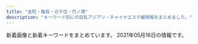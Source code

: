 ```yaml
---
title: "金町・亀有・北千住・竹ノ塚"
description: "キーワード別にの巨乳アジアン・チャイナエステ嬢情報をまとめました。"
---
```


新着画像と新着キーワードをまとめています。
2021年05月16日の情報です。

<DmmAffiliateIns />
<KeywordTable
  shops={
    [
    {
        "keywords": {},
        "url": "http://www.maria0228.com/",
        "name": "\u7652\u3057\u306e\u5bb6",
        "img_links": [
            "http://www.maria0228.com/img/6.jpg",
            "http://www.maria0228.com/img/1.jpg",
            "http://www.maria0228.com/img/2.jpg",
            "http://www.maria0228.com/img/yuri.jpg",
            "http://www.maria0228.com/img/5.jpg",
            "http://www.maria0228.com/img/4.jpg",
            "http://www.maria0228.com/img/nana.jpg",
            "http://www.maria0228.com/img/danni.jpg",
            "http://www.maria0228.com/img/ayumi.jpg",
            "http://www.maria0228.com/img/3.jpg",
            "http://www.maria0228.com/img/aya.jpg",
            "http://www.maria0228.com/img/erika.jpg",
            "http://www.maria0228.com/img/mina.jpg",
            "http://www.maria0228.com/img/7.jpg"
        ],
        "station": "JR\u4e80\u6709\u99c5\u5317\u53e3"
    },
    {
        "name": "heart Peace \uff5e\u30cf\u30fc\u30c8\u30d4\u30fc\u30b9\uff5e",
        "station": "\u7dbe\u702c\u99c5",
        "url": "https://heart-peace.business.site/",
        "keywords": {},
        "img_links": []
    },
    {
        "url": "http://iyasinobara.oks.bz/",
        "station": "JR\u91d1\u753a\u99c5\u5317\u53e3",
        "keywords": {
            "85": 3,
            "87": 3,
            "D": 6,
            "90": 3,
            "F": 3,
            "82": 3,
            "C": 11
        },
        "img_links": [
            "http://iyasinobara.oks.bz/photos/sites/36/2020/02/2020021401252254.jpg",
            "http://iyasinobara.oks.bz/images/room3.jpg",
            "http://iyasinobara.oks.bz/images/mobile.jpg",
            "http://iyasinobara.oks.bz/images/s_news.jpg",
            "http://iyasinobara.oks.bz/photos/sites/36/2019/12/2019121401184994.jpg",
            "http://iyasinobara.oks.bz/photos/sites/36/2021/03/2021030303232197.jpg",
            "http://iyasinobara.oks.bz/images/top.jpg",
            "http://iyasinobara.oks.bz/images/s_shedule.jpg",
            "http://iyasinobara.oks.bz/images/room2.jpg",
            "http://iyasinobara.oks.bz/images/room1.jpg",
            "http://iyasinobara.oks.bz/images/s_staff.jpg",
            "http://iyasinobara.oks.bz/images/room4.jpg",
            "http://iyasinobara.oks.bz/photos/sites/36/2020/11/2020112101523963.jpg"
        ],
        "name": "\u7652\u3057\u306e\u8594\u8587"
    },
    {
        "keywords": {
            "G": 4,
            "\u30bb\u30af\u30b7\u30fc": 6
        },
        "url": "http://youfirstesthe.com/",
        "img_links": [
            "http://youfirstesthe.com/upload/girl/img02/img1_0019.jpg",
            "http://youfirstesthe.com/upload/girl/img02/img1_0020.jpg",
            "http://youfirstesthe.com/images/common/main_txt_corona.jpg",
            "http://youfirstesthe.com/upload/girl/img02/img1_0004.jpg",
            "http://youfirstesthe.com/upload/girl/img02/img1_0003.jpg",
            "http://youfirstesthe.com/images/top/ranking01.png",
            "http://youfirstesthe.com/upload/girl/img02/img1_0008.jpg",
            "http://youfirstesthe.com/upload/girl/img03/img2_0019.jpg",
            "http://youfirstesthe.com/upload/girl/img03/img2_0003.jpg",
            "http://youfirstesthe.com/upload/girl/img02/img1_0026.jpg",
            "http://youfirstesthe.com/upload/board/img_1558501433.jpg",
            "http://youfirstesthe.com/upload/girl/img03/img1_0020.jpg",
            "http://youfirstesthe.com/images/common/tel.png",
            "http://youfirstesthe.com/upload/girl/img03/img1_0004.jpg",
            "http://youfirstesthe.com/upload/girl/img02/img1_0014.jpg",
            "http://youfirstesthe.com/upload/girl/img03/img3_0020.jpg",
            "http://youfirstesthe.com/upload/girl/img03/img1_0027.jpg",
            "http://youfirstesthe.com/upload/girl/img02/img1_0021.jpg",
            "http://youfirstesthe.com/upload/girl/img03/img4_0007.jpg",
            "http://youfirstesthe.com/upload/girl/img03/img3_0003.jpg",
            "http://youfirstesthe.com/upload/girl/img03/img2_0020.jpg",
            "http://youfirstesthe.com/upload/girl/img03/img1_0003.jpg",
            "http://youfirstesthe.com/images/top/ranking03.png",
            "http://youfirstesthe.com/upload/girl/img03/img1_0026.jpg",
            "http://youfirstesthe.com/upload/girl/img03/img4_0008.jpg",
            "http://youfirstesthe.com/upload/board/img_1600470945.jpg",
            "http://youfirstesthe.com/upload/girl/img03/img2_0008.jpg",
            "http://youfirstesthe.com/upload/board/img_1555924960.jpg",
            "http://youfirstesthe.com/images/top/ranking02.png",
            "http://youfirstesthe.com/upload/girl/img02/img1_0016.jpg",
            "http://youfirstesthe.com/upload/girl/img02/img1_0007.jpg",
            "http://youfirstesthe.com/upload/girl/img03/img1_0015.jpg",
            "http://youfirstesthe.com/upload/girl/img03/img1_0028.jpg",
            "http://youfirstesthe.com/images/top/list_btn.png",
            "http://youfirstesthe.com/upload/girl/img03/img2_0016.jpg",
            "http://youfirstesthe.com/upload/girl/img03/img2_0028.jpg",
            "http://youfirstesthe.com/upload/girl/img03/img1_0014.jpg",
            "http://youfirstesthe.com/upload/girl/img02/img1_0029.jpg",
            "http://youfirstesthe.com/upload/board/img_1616074473.jpg",
            "http://youfirstesthe.com/upload/girl/img02/img1_0015.jpg",
            "http://youfirstesthe.com/upload/girl/img02/img1_0028.jpg",
            "http://youfirstesthe.com/upload/girl/img03/img1_0019.jpg",
            "http://youfirstesthe.com/upload/girl/img03/img1_0029.jpg",
            "http://youfirstesthe.com/upload/girl/img03/img3_0007.jpg",
            "http://youfirstesthe.com/upload/girl/img03/img5_0008.jpg",
            "http://youfirstesthe.com/upload/girl/img03/img1_0007.jpg",
            "http://youfirstesthe.com/images/top/news.png",
            "http://youfirstesthe.com/upload/board/img_1601452249.jpg",
            "http://youfirstesthe.com/upload/girl/img03/img1_0008.jpg",
            "http://youfirstesthe.com/upload/girl/img03/img1_0021.jpg",
            "http://youfirstesthe.com/images/top/pickup_box.png",
            "http://youfirstesthe.com/upload/girl/img03/img3_0008.jpg",
            "http://youfirstesthe.com/upload/board/img_1616074420.jpg",
            "http://youfirstesthe.com/upload/girl/img02/img1_0027.jpg",
            "http://youfirstesthe.com/upload/girl/img03/img2_0007.jpg",
            "http://youfirstesthe.com/upload/girl/img03/img2_0029.jpg",
            "http://youfirstesthe.com/upload/girl/img03/img2_0014.jpg",
            "http://youfirstesthe.com/upload/girl/img03/img1_0016.jpg"
        ],
        "station": "\u7dbe\u702c\u99c5\u6771\u53e3",
        "name": "You First*\u30e6\u30fc\u30d5\u30a1\u30fc\u30b9\u30c8"
    },
    {
        "name": "\u4eba\u9b5a\u59eb",
        "keywords": {
            "D": 5,
            "C": 2,
            "84": 1
        },
        "station": "\u7dbe\u702c\u99c5\u6771\u53e3",
        "img_links": [
            "http://ningyo-hime.com/staffPhoto/s20200707192550.jpg",
            "http://ningyo-hime.com/staffPhoto/b20191003141511.jpg",
            "http://ningyo-hime.com/images/gallery1.png",
            "http://ningyo-hime.com/images/mobile.jpg",
            "http://ningyo-hime.com/staffPhoto/s20201212104914.jpg",
            "http://ningyo-hime.com/staffPhoto/b20200707192550.jpg",
            "http://ningyo-hime.com/staffPhoto/s20191003141511.jpg",
            "http://ningyo-hime.com/staffPhoto/b20201101082513.jpg",
            "http://ningyo-hime.com/staffPhoto/b20201212112712.jpg",
            "http://ningyo-hime.com/js/sliderLine/slide_prev.png",
            "http://ningyo-hime.com/staffPhoto/s20200630134438.jpg",
            "http://ningyo-hime.com/staffPhoto/s20201212112712.jpg",
            "http://ningyo-hime.com/staffPhoto/s20201230174356.jpg",
            "http://ningyo-hime.com/staffPhoto/b20200626161755.jpg",
            "http://ningyo-hime.com/staffPhoto/s20201101082513.jpg",
            "http://ningyo-hime.com/staffPhoto/b20201230174356.jpg",
            "http://ningyo-hime.com/images/slider1/01.jpg",
            "http://ningyo-hime.com/staffPhoto/s20200626161755.jpg",
            "http://ningyo-hime.com/uploadfiles/Image/campaignNingyoHimeCom.jpg",
            "http://ningyo-hime.com/images/returnBtn.png",
            "http://ningyo-hime.com/js/sliderLine/slide_next.png",
            "http://ningyo-hime.com/staffPhoto/s20200905132814.jpg",
            "http://ningyo-hime.com/staffPhoto/b20201212104914.jpg",
            "http://ningyo-hime.com/images/slider1/03.jpg",
            "http://ningyo-hime.com/staffPhoto/b20200905132814.jpg",
            "http://ningyo-hime.com/staffPhoto/b20200630134438.jpg"
        ],
        "url": "http://ningyo-hime.com/"
    },
    {
        "img_links": [
            "http://massage-esthe.red/images/staff_images/sta5.jpg",
            "http://massage-esthe.red/images/r5.jpg",
            "http://massage-esthe.red/images/slider/slide2s.png",
            "http://massage-esthe.red/images/no.png",
            "http://massage-esthe.red/images/staff_images/st2.jpg",
            "http://massage-esthe.red/images/staff_images/st5.jpg",
            "http://massage-esthe.red/images/staff_images/sta4.jpg",
            "http://massage-esthe.red/images/r4.jpg",
            "http://massage-esthe.red/images/r6.jpg",
            "http://massage-esthe.red/images/r2.jpg",
            "http://massage-esthe.red/images/slider/slide5.png",
            "http://massage-esthe.red/images/r7.jpg",
            "http://massage-esthe.red/images/an_2_01.jpg",
            "http://massage-esthe.red/images/slider/slide3.png",
            "http://massage-esthe.red/images/slider/slide1.png",
            "http://massage-esthe.red/images/fbb.jpg",
            "http://massage-esthe.red/images/an_5_02.jpg",
            "http://massage-esthe.red/images/staff_images/sta9.jpg",
            "http://massage-esthe.red/images/staff_images/st9.jpg",
            "http://massage-esthe.red/images/slider/slide4s.png",
            "http://massage-esthe.red/images/slider/slide1s.png",
            "http://massage-esthe.red/images/staff_images/sta7.jpg",
            "http://massage-esthe.red/images/staff_images/st7.jpg",
            "http://massage-esthe.red/images/an_3_01.jpg",
            "http://massage-esthe.red/images/staff_images/st1.jpg",
            "http://massage-esthe.red/images/staff_images/st3.jpg",
            "http://massage-esthe.red/images/staff_images/sta1.jpg",
            "http://massage-esthe.red/images/qr.jpg",
            "http://massage-esthe.red/images/an_6_01.jpg",
            "http://massage-esthe.red/images/line1.jpg",
            "http://massage-esthe.red/images/staff_images/sta3.jpg",
            "http://massage-esthe.red/images/an_5_01.jpg",
            "http://massage-esthe.red/images/an_1_02.jpg",
            "http://massage-esthe.red/images/an_4_02.jpg",
            "http://massage-esthe.red/images/slider/slide4.png",
            "http://massage-esthe.red/images/staff_images/st6.jpg",
            "http://massage-esthe.red/images/staff_images/sta2.jpg",
            "http://massage-esthe.red/images/index-2.jpg",
            "http://massage-esthe.red/images/line.jpg",
            "http://massage-esthe.red/images/index-1.jpg",
            "http://massage-esthe.red/images/an_6_02.jpg",
            "http://massage-esthe.red/images/slider/slide5s.png",
            "http://massage-esthe.red/images/slider/slide2.png",
            "http://massage-esthe.red/images/staff_images/st4.jpg",
            "http://massage-esthe.red/images/an_2_02.jpg",
            "http://massage-esthe.red/images/an_3_02.jpg",
            "http://massage-esthe.red/images/an_1_01.jpg",
            "http://massage-esthe.red/images/staff_images/sta6.jpg",
            "http://massage-esthe.red/images/e.jpg",
            "http://massage-esthe.red/images/staff_images/sl.png",
            "http://massage-esthe.red/images/an_4_01.jpg",
            "http://massage-esthe.red/images/r3.jpg",
            "http://massage-esthe.red/images/slider/slide3s.png"
        ],
        "station": "JR\u4e80\u6709\u99c5\u5317\u53e3",
        "url": "http://massage-esthe.red/",
        "name": "BODY RESORT",
        "keywords": {
            "D": 20,
            "86": 32,
            "C": 2
        }
    },
    {
        "img_links": [
            "http://www.kenyoku.work/images/interior_t.jpg",
            "http://www.kenyoku.work/images/3.jpg",
            "http://www.kenyoku.work/images/b1.jpg",
            "http://www.kenyoku.work/images/s1.png",
            "http://www.kenyoku.work/images/b2.jpg",
            "http://www.kenyoku.work/images/int2.png",
            "http://www.kenyoku.work/images/staff_t.jpg",
            "http://www.kenyoku.work/images/2.jpg",
            "http://www.kenyoku.work/images/4.jpg",
            "http://www.kenyoku.work/images/news.jpg",
            "http://www.kenyoku.work/images/mobile.jpg",
            "http://www.kenyoku.work/images/head.jpg",
            "http://www.kenyoku.work/img/hana1.jpg",
            "http://www.kenyoku.work/images/int1.png",
            "http://www.kenyoku.work/images/info.png",
            "http://www.kenyoku.work/img/miki1.jpg",
            "http://www.kenyoku.work/images/1.jpg",
            "http://www.kenyoku.work/img/ami1.jpg",
            "http://www.kenyoku.work/img/risa1.jpg",
            "http://www.kenyoku.work/images/sys.jpg"
        ],
        "url": "http://www.kenyoku.work/",
        "station": "JR\u91d1\u753a\u99c5\u5317\u53e3",
        "name": "\u5065\u6b32",
        "keywords": {}
    },
    {
        "name": "Spring \uff5e\u30b9\u30d7\u30ea\u30f3\u30b0\uff5e",
        "keywords": {
            "84": 1,
            "89": 1,
            "D": 3,
            "E": 1,
            "91": 1,
            "90": 5,
            "C": 3,
            "85": 2
        },
        "img_links": [
            "http://spring.est888.com/css/staff/staff0005-a.png",
            "http://spring.est888.com/css/staff/staff0005-b.png",
            "http://spring.est888.com/css/staff/staff010-a.png",
            "http://spring.est888.com/css/nav/nav-003.png",
            "http://spring.est888.com/css/staff/staff012-a.png",
            "http://spring.est888.com/css/staff/staff0005.png",
            "http://spring.est888.com/css/staff/staff010.png",
            "http://spring.est888.com/css/nav/nav-002.png",
            "http://spring.est888.com/css/staff/staff17.png",
            "http://spring.est888.com/css/nav/nav-004.png",
            "http://spring.est888.com/css/staff/staff001-b.png",
            "http://spring.est888.com/css/staff/staff11-b.png",
            "http://spring.est888.com/css/staff/staff13.png",
            "http://spring.est888.com/css/nav/nav-005.png",
            "http://spring.est888.com/css/nav/nav-001.png",
            "http://spring.est888.com/css/top0000000003.jpg",
            "http://spring.est888.com/css/staff/staff001.png",
            "http://spring.est888.com/css/staff/staff17-a.png",
            "http://spring.est888.com/css/staff/staff14-b.png",
            "http://spring.est888.com/css/staff/staff0010-b.png",
            "http://spring.est888.com/css/staff/staff13-a.png",
            "http://spring.est888.com/css/staff/staff11-a.png",
            "http://spring.est888.com/css/staff/staff012-b.png",
            "http://spring.est888.com/css/staff/staff004-b.png",
            "http://spring.est888.com/css/staff/staff012.png",
            "http://spring.est888.com/css/staff/staff11.png",
            "http://spring.est888.com/css/staff/staff16.png",
            "http://spring.est888.com/css/staff/staff14.png",
            "http://spring.est888.com/css/tel.png",
            "http://spring.est888.com/css/staff/staff16-b.png",
            "http://spring.est888.com/css/staff/staff004-a.png",
            "http://spring.est888.com/css/staff/staff17-b.png",
            "http://spring.est888.com/css/nav/nav-006.png",
            "http://spring.est888.com/css/staff/staff14-a.png",
            "http://spring.est888.com/css/staff/staff001-a.png",
            "http://spring.est888.com/css/staff/staff004.png",
            "http://spring.est888.com/css/staff/staff16-a.png",
            "http://spring.est888.com/css/top001.png"
        ],
        "station": "JR\u91d1\u753a\u99c5\u5317\u53e3",
        "url": "http://spring.est888.com/"
    },
    {
        "station": "\u7dbe\u702c\u99c5\u6771\u53e3",
        "name": "\u82b1\u306e\u604b",
        "url": "http://bananokoi.ies.bz/",
        "img_links": [],
        "keywords": {}
    },
    {
        "img_links": [
            "https://anna.iest.info/photos/sites/32/2020/09/2020092310084345.jpg",
            "https://anna.iest.info/images/sp_top.jpg",
            "https://anna.iest.info/images/side_link02.png",
            "https://anna.iest.info/images/room3.jpg",
            "https://anna.iest.info/photos/sites/32/2021/03/2021030906341691.jpg",
            "https://anna.iest.info/photos/sites/32/2020/09/2020092310180247.jpg",
            "https://anna.iest.info/photos/sites/32/2021/01/202101230226466.jpg",
            "https://anna.iest.info/photos/sites/32/2020/10/2020102309073277.jpg",
            "https://anna.iest.info/photos/sites/32/2021/01/2021012102543828.jpg",
            "https://anna.iest.info/images/top.png",
            "https://anna.iest.info/photos/sites/32/2020/09/2020092310053060.jpg",
            "https://anna.iest.info/photos/sites/32/2020/09/2020092310230663.jpg",
            "https://anna.iest.info/photos/sites/32/2021/01/2021012102544587.jpg",
            "https://anna.iest.info/images/room2.jpg",
            "https://anna.iest.info/photos/sites/32/2020/09/2020092310053021.jpg",
            "https://anna.iest.info/photos/sites/32/2020/11/2020110204554291.jpg",
            "https://anna.iest.info/photos/sites/32/2020/12/2020122407252653.jpg",
            "https://anna.iest.info/photos/sites/32/2020/09/2020092404431618.jpg",
            "https://anna.iest.info/photos/sites/32/2021/01/2021012302265121.jpg",
            "https://anna.iest.info/photos/sites/32/2020/09/2020092310095442.jpg",
            "https://anna.iest.info/images/09.jpg",
            "https://anna.iest.info/images/room1.jpg",
            "https://anna.iest.info/photos/sites/32/2020/09/2020092310104790.jpg",
            "https://anna.iest.info/images/room4.jpg",
            "https://anna.iest.info/photos/sites/32/2021/03/202103090634171.jpg",
            "https://anna.iest.info/images/05.jpg",
            "https://anna.iest.info/photos/sites/32/2021/04/2021040703585933.jpg",
            "https://anna.iest.info/images/side_link03.png"
        ],
        "keywords": {
            "86": 55,
            "D": 97,
            "88": 14,
            "C": 28,
            "E": 42,
            "85": 14,
            "87": 56,
            "80": 14,
            "83": 14
        },
        "url": "https://anna.iest.info/",
        "name": "\u5b89\u5a1c\u30fb\u30a2\u30f3\u30ca",
        "station": "\u7af9\u30ce\u585a\u99c5\u6771\u53e3"
    },
    {
        "url": "http://starrysky.esnavi.work/",
        "name": "\u6fc0\u5b89\u5929\u4f7f",
        "keywords": {
            "83": 9,
            "E": 9,
            "\u80f8": 1,
            "C": 9,
            "88": 9,
            "D": 9,
            "85": 18,
            "90": 27
        },
        "img_links": [
            "http://starrysky.esnavi.work/2/uploadimg/1609136908.jpeg",
            "https://pwchp.com/images_editor/124/images/1559717095-146381_2.jpg",
            "http://starrysky.esnavi.work/2/uploadimg/1565558725.jpg",
            "http://starrysky.esnavi.work/2/uploadimg/1617615141.jpeg",
            "http://starrysky.esnavi.work/1-1PZ515095RN.jpg",
            "http://starrysky.esnavi.work/iDl2toJilLq62VX.png",
            "http://starrysky.esnavi.work/2/uploadimg/1609136727.jpeg",
            "http://starrysky.esnavi.work/2/uploadimg/1574764277.jpg",
            "http://starrysky.esnavi.work/vis_theptframe.png",
            "https://century.pwchp.com/images/vis_theptframe.png",
            "http://starrysky.esnavi.work/2/uploadimg/1618889943.jpeg",
            "http://starrysky.esnavi.work/2/uploadimg/1596225793.jpg"
        ],
        "station": "\u7dbe\u702c\u99c5\u6771\u53e3"
    },
    {
        "station": "JR\u4e80\u6709\u99c5\u5317\u53e3",
        "name": "\u685c",
        "url": "https://besteste.com/",
        "keywords": {
            "D": 2,
            "C": 1,
            "86": 1,
            "85": 2,
            "E": 2
        },
        "img_links": [
            "https://besteste.com/images/slider1/01.jpg",
            "https://besteste.com/staffPhoto/b20210427121000.jpg",
            "https://besteste.com/staffPhoto/b20201104202122.jpg",
            "https://besteste.com/staffPhoto/b20201104202024.jpg",
            "https://besteste.com/staffPhoto/s20201104202356.jpg",
            "https://besteste.com/staffPhoto/s20201104202740.jpg",
            "https://besteste.com/staffPhoto/s20201104202235.jpg",
            "https://besteste.com/staffPhoto/s20201104201732.jpg",
            "https://besteste.com/staffPhoto/b20210206174451.jpg",
            "https://besteste.com/staffPhoto/b20201104202356.jpg",
            "https://besteste.com/staffPhoto/s20210427121331.jpg",
            "https://besteste.com/staffPhoto/b20210427120848.jpg",
            "https://besteste.com/staffPhoto/b20210427121106.jpg",
            "https://besteste.com/staffPhoto/s20210427121106.jpg",
            "https://besteste.com/staffPhoto/b20210206174329.jpg",
            "https://besteste.com/staffPhoto/b20201104202235.jpg",
            "https://besteste.com/staffPhoto/b20210206174033.jpg",
            "https://besteste.com/staffPhoto/s20210206174033.jpg",
            "https://besteste.com/staffPhoto/b20201104202637.jpg",
            "https://besteste.com/staffPhoto/b20201223163111.jpg",
            "https://besteste.com/staffPhoto/s20210427121000.jpg",
            "https://besteste.com/staffPhoto/s20201104202509.jpg",
            "https://besteste.com/js/sliderLine/slide_next.png",
            "https://besteste.com/staffPhoto/b20210427121216.jpg",
            "https://besteste.com/staffPhoto/b20210206174605.jpg",
            "https://besteste.com/staffPhoto/s20201223163111.jpg",
            "https://besteste.com/staffPhoto/s20210427121216.jpg",
            "https://besteste.com/staffPhoto/b20201104201732.jpg",
            "https://besteste.com/staffPhoto/s20201104202024.jpg",
            "https://besteste.com/staffPhoto/b20201104202740.jpg",
            "https://besteste.com/js/sliderLine/slide_prev.png",
            "https://besteste.com/staffPhoto/s20201104202122.jpg",
            "https://besteste.com/images/slider1/03.jpg",
            "https://besteste.com/staffPhoto/b20201104202509.jpg",
            "https://besteste.com/staffPhoto/s20201104202637.jpg",
            "https://besteste.com/images/mobile.jpg",
            "https://besteste.com/staffPhoto/b20210206174200.jpg",
            "https://besteste.com/images/returnBtn.png",
            "https://besteste.com/staffPhoto/s20210427120848.jpg",
            "https://besteste.com/staffPhoto/b20210427121331.jpg"
        ]
    },
    {
        "name": "\u30e9\u30c3\u30ad\u30fc\u30b9\u30bf\u30fc",
        "station": "JR\u4e80\u6709\u99c5\u5317\u53e3",
        "url": "http://www.luckystar.esturl.com/",
        "img_links": [
            "http://www.luckystar.esturl.com/img/tel.png",
            "http://www.luckystar.esturl.com/files/005.jpg",
            "http://www.luckystar.esturl.com/images/slider/1.jpg",
            "http://www.luckystar.esturl.com/img/ttl_info.png",
            "http://www.luckystar.esturl.com/img/btn_blog.png",
            "http://www.luckystar.esturl.com/files/001-02.jpg",
            "http://www.luckystar.esturl.com/files/002-03.jpg",
            "http://www.luckystar.esturl.com/images/slider/3.jpg",
            "http://www.luckystar.esturl.com/files/003.jpg",
            "http://www.luckystar.esturl.com/img/goback.jpg",
            "http://www.luckystar.esturl.com/files/001-03.jpg",
            "http://www.luckystar.esturl.com/files/002.jpg",
            "http://www.luckystar.esturl.com/files/006.jpg",
            "http://www.luckystar.esturl.com/files/005-02.jpg",
            "http://www.luckystar.esturl.com/files/003-02.jpg",
            "http://www.luckystar.esturl.com/files/006-03.jpg",
            "http://www.luckystar.esturl.com/files/001.jpg",
            "http://www.luckystar.esturl.com/images/slider/2.jpg",
            "http://www.luckystar.esturl.com/files/006-02.jpg",
            "http://www.luckystar.esturl.com/img/pickup.jpg",
            "http://www.luckystar.esturl.com/files/003-03.jpg",
            "http://www.luckystar.esturl.com/files/005-03.jpg",
            "http://www.luckystar.esturl.com/img/ttl_news.png",
            "http://www.luckystar.esturl.com/files/002-02.jpg"
        ],
        "keywords": {
            "C": 12,
            "86": 4,
            "D": 10,
            "87": 6
        }
    },
    {
        "keywords": {
            "D": 1,
            "83": 1,
            "85": 1,
            "C": 2,
            "E": 1,
            "F": 1,
            "88": 2,
            "86": 1
        },
        "station": "JR\u4e80\u6709\u99c5\u5357\u53e3",
        "img_links": [
            "https://renren.tyo.cm/images/sp_top.png",
            "https://renren.tyo.cm/images/link_nav01.jpg",
            "https://renren.tyo.cm/images/tit_link.png",
            "https://renren.tyo.cm/photos/sites/41/2021/05/202105120129130.jpg",
            "https://renren.tyo.cm/images/tit_new.png",
            "https://renren.tyo.cm/images/side_mobile.jpg",
            "https://renren.tyo.cm/images/acc1.jpg",
            "https://renren.tyo.cm/images/acc5.jpg",
            "https://renren.tyo.cm/images/link_nav04.jpg",
            "https://renren.tyo.cm/images/acc4.jpg",
            "https://renren.tyo.cm/photos/sites/41/2021/05/2021051201285521.jpg",
            "https://renren.tyo.cm/photos/sites/41/2021/05/2021051201295097.jpg",
            "https://renren.tyo.cm/photos/sites/41/2021/05/202105120129321.jpg",
            "https://renren.tyo.cm/images/link_nav06.jpg",
            "https://renren.tyo.cm/images/staff01.png",
            "https://renren.tyo.cm/images/acc3.jpg",
            "https://renren.tyo.cm/images/link_nav05.jpg",
            "https://renren.tyo.cm/images/end.png",
            "https://renren.tyo.cm/photos/sites/41/2021/05/2021051201283213.jpg",
            "https://renren.tyo.cm/images/acc2.jpg",
            "https://renren.tyo.cm/images/link_nav02.jpg",
            "https://renren.tyo.cm/images/side_tel.jpg",
            "https://renren.tyo.cm/images/acc6.jpg",
            "https://renren.tyo.cm/images/link_nav03.jpg",
            "https://renren.tyo.cm/images/top.png",
            "https://renren.tyo.cm/images/staff02.png",
            "https://renren.tyo.cm/images/tit_pick.png"
        ],
        "url": "https://renren.tyo.cm/",
        "name": "Aroma RenRen"
    },
    {
        "url": "https://lush.jpn.vin/",
        "keywords": {
            "90": 7,
            "87": 7,
            "85": 7,
            "88": 7,
            "89": 7,
            "D": 21,
            "86": 14,
            "C": 13
        },
        "name": "\u30e9\u30c3\u30b7\u30e5",
        "station": "JR\u91d1\u753a\u99c5\u5317\u53e3",
        "img_links": [
            "https://lush.jpn.vin/images/border-bottom.png",
            "https://lush.jpn.vin/images/room2.jpg",
            "https://lush.jpn.vin/photos/sites/6/2020/12/202012140206371.jpg",
            "https://lush.jpn.vin/images/tit_staff.jpg",
            "https://lush.jpn.vin/images/bg_comend.jpg",
            "https://lush.jpn.vin/photos/sites/6/2020/12/2020121402091934.jpg",
            "https://lush.jpn.vin/photos/sites/6/2020/12/2020121402082025.jpg",
            "https://lush.jpn.vin/images/lb.png",
            "https://lush.jpn.vin/images/room3.jpg",
            "https://lush.jpn.vin/images/end.jpg",
            "https://lush.jpn.vin/images/top.png",
            "https://lush.jpn.vin/images/tit_news.png",
            "https://lush.jpn.vin/images/side_mobile.png",
            "https://lush.jpn.vin/photos/sites/6/2021/01/2021011906135643.jpg",
            "https://lush.jpn.vin/photos/sites/6/2021/01/2021012905303514.jpg",
            "https://lush.jpn.vin/photos/sites/6/2021/02/2021021804400223.jpg",
            "https://lush.jpn.vin/images/room4.jpg",
            "https://lush.jpn.vin/images/rb.png",
            "https://lush.jpn.vin/photos/sites/6/2020/12/2020121402072787.jpg",
            "https://lush.jpn.vin/images/tit_pick.jpg",
            "https://lush.jpn.vin/images/room1.jpg",
            "https://lush.jpn.vin/images/girl.png"
        ]
    },
    {
        "name": "\u3086\u308a\u304b\u3054",
        "img_links": [
            "http://www.yurikago-massage.work/img/st12.jpg",
            "http://www.yurikago-massage.work/img/sta12.jpg",
            "http://www.yurikago-massage.work/img/botton.jpg",
            "http://www.yurikago-massage.work/img/sta11.jpg",
            "http://www.yurikago-massage.work/img/st11.jpg",
            "http://www.yurikago-massage.work/img/sta7.jpg",
            "http://www.yurikago-massage.work/img/sta6.jpg",
            "http://www.yurikago-massage.work/img/nos.jpg",
            "http://www.yurikago-massage.work/img/mo.png",
            "http://www.yurikago-massage.work/img/st9.jpg",
            "http://www.yurikago-massage.work/img/st7.jpg",
            "http://www.yurikago-massage.work/img/st09.jpg",
            "http://www.yurikago-massage.work/img/fla-2.jpg",
            "http://www.yurikago-massage.work/img/sta13.jpg",
            "http://www.yurikago-massage.work/img/sta10.jpg",
            "http://www.yurikago-massage.work/img/fla-1.jpg",
            "http://www.yurikago-massage.work/img/st8.jpg",
            "http://www.yurikago-massage.work/img/st10.jpg",
            "http://www.yurikago-massage.work/img/sta8.jpg",
            "http://www.yurikago-massage.work/img/st6.jpg",
            "http://www.yurikago-massage.work/img/sta9.jpg",
            "http://www.yurikago-massage.work/img/st13.jpg"
        ],
        "station": "JR\u91d1\u753a\u99c5\u5317\u53e3",
        "keywords": {
            "E": 4,
            "C": 15,
            "D": 14,
            "87": 4,
            "F": 4,
            "88": 4,
            "85": 8,
            "86": 6
        },
        "url": "http://www.yurikago-massage.work/"
    },
    {
        "img_links": [
            "http://bijin.este.work/news.jpg",
            "http://bijin.este.work/2/uploadimg/1612668130.jpeg",
            "http://bijin.este.work/m.jpg",
            "http://bijin.este.work/sys2.jpg",
            "http://bijin.este.work/int1.png",
            "http://bijin.este.work/s1.png",
            "http://bijin.este.work/staff_t.jpg",
            "http://bijin.este.work/2/uploadimg/1600148455.jpeg",
            "http://bijin.este.work/2/uploadimg/1591252992.jpg",
            "http://bijin.este.work/2/uploadimg/1591253020.jpg",
            "http://bijin.este.work/2/uploadimg/1620709898.jpeg",
            "http://bijin.este.work/sys1.jpg",
            "http://bijin.este.work/2/uploadimg/1597854926.jpeg",
            "http://bijin.este.work/2/uploadimg/1591886646.jpg",
            "http://bijin.este.work/head.jpg"
        ],
        "url": "http://bijin.este.work/",
        "keywords": {
            "83": 1,
            "90": 4,
            "C": 1,
            "D": 1,
            "86": 1,
            "87": 1
        },
        "name": "\u6fc0\u5b89\u7f8e\u4eba",
        "station": "\u5317\u5343\u4f4f\u99c5\u897f\u53e3"
    },
    {
        "img_links": [
            "http://iris.este.work/2/uploadimg/1610606666.jpg",
            "http://iris.este.work/2/uploadimg/1604372331.jpg",
            "http://iris.este.work/int1.png",
            "http://iris.este.work/2/uploadimg/1615527059.jpeg",
            "http://iris.este.work/2/uploadimg/1607661251.jpg",
            "http://iris.este.work/2/uploadimg/1597806778.jpg",
            "http://iris.este.work/news.jpg",
            "http://iris.este.work/2/uploadimg/1597642441.jpeg",
            "http://iris.este.work/head.jpg",
            "http://iris.este.work/2/uploadimg/1610606533.jpg",
            "http://iris.este.work/sys1.jpg",
            "http://iris.este.work/2/uploadimg/1587527512.jpg",
            "http://iris.este.work/staff_t.jpg",
            "http://iris.este.work/sys2.jpg",
            "http://iris.este.work/2/uploadimg/1591787978.jpg",
            "http://iris.este.work/2/uploadimg/1587527299.jpg",
            "http://iris.este.work/s1.png"
        ],
        "station": "JR\u5317\u5343\u4f4f\u99c5\u6771\u53e3",
        "name": "IRIS \uff5e\u30a2\u30a4\u30ea\u30b9\uff5e",
        "url": "http://iris.este.work/",
        "keywords": {
            "86": 3,
            "E": 2,
            "84": 1,
            "85": 3,
            "87": 1,
            "D": 4,
            "83": 1,
            "90": 1,
            "C": 2
        }
    },
    {
        "station": "\u7dbe\u702c\u99c5\u897f\u53e3",
        "url": "http://e-luxury.work/",
        "img_links": [
            "http://e-luxury.work/images/news.jpg",
            "http://e-luxury.work/img/mina1.jpg",
            "http://e-luxury.work/images/sys.jpg",
            "http://e-luxury.work/images/5.jpg",
            "http://e-luxury.work/images/3.jpg",
            "http://e-luxury.work/images/tel.jpg",
            "http://e-luxury.work/img/mimi1.jpg",
            "http://e-luxury.work/images/7.jpg",
            "http://e-luxury.work/img/momoka1.jpg",
            "http://e-luxury.work/images/6.jpg",
            "http://e-luxury.work/images/int2.jpg",
            "http://e-luxury.work/img/kayo1.jpg",
            "http://e-luxury.work/images/2.jpg",
            "http://e-luxury.work/img/kayo2.jpg",
            "http://e-luxury.work/images/1.jpg",
            "http://e-luxury.work/img/eri1.jpg",
            "http://e-luxury.work/img/yuki1.jpg",
            "http://e-luxury.work/images/tt.jpg",
            "http://e-luxury.work/images/4.jpg",
            "http://e-luxury.work/images/head.jpg",
            "http://e-luxury.work/images/int1.jpg",
            "http://e-luxury.work/images/ta.jpg",
            "http://e-luxury.work/images/staff_t.jpg",
            "http://e-luxury.work/images/mobile.jpg",
            "http://e-luxury.work/img/minami1.jpg",
            "http://e-luxury.work/images/interior_t.jpg",
            "http://e-luxury.work/images/b1.jpg"
        ],
        "keywords": {},
        "name": "Angel"
    },
    {
        "keywords": {},
        "img_links": [],
        "station": "JR\u5357\u5343\u4f4f\u99c5\u5357\u53e3",
        "url": "http://www.hi-msg.com/tulip/",
        "name": "Tulip\uff5e\u30c1\u30e5\u30fc\u30ea\u30c3\u30d7"
    },
    {
        "name": "\u697d",
        "img_links": [
            "http://raku.est888.com/css/nav/nav-006.jpg",
            "http://raku.est888.com/css/cam0001.jpg",
            "http://raku.est888.com/css/staff/staff002-a.png",
            "http://raku.est888.com/css/tel.png",
            "http://raku.est888.com/css/staff/staff01-a.png",
            "http://raku.est888.com/css/top02-left.png",
            "http://raku.est888.com/css/nav/nav-004.jpg",
            "http://raku.est888.com/css/nav/nav-001.jpg",
            "http://raku.est888.com/css/nav/nav-003.jpg",
            "http://raku.est888.com/css/osusume01.jpg",
            "http://raku.est888.com/css/nav/nav-002.jpg",
            "http://raku.est888.com/css/nav/nav-005.jpg",
            "http://raku.est888.com/css/staff/staff0001-a.png"
        ],
        "keywords": {
            "C": 2,
            "89": 1,
            "87": 2,
            "D": 1
        },
        "station": "JR\u91d1\u753a\u99c5\u5317\u53e3",
        "url": "http://raku.est888.com/"
    },
    {
        "url": "http://rakuen.ies.fun/",
        "name": "\u7e01",
        "img_links": [
            "http://rakuen.ies.fun/images/mobile.jpg",
            "http://rakuen.ies.fun/images/room1.jpg",
            "http://rakuen.ies.fun/images/info2.jpg",
            "http://rakuen.ies.fun/images/room3.jpg",
            "http://rakuen.ies.fun/photos/sites/40/2021/05/2021050704572692.jpg",
            "http://rakuen.ies.fun/images/s_link.png",
            "http://rakuen.ies.fun/images/tel.jpg",
            "http://rakuen.ies.fun/images/s3.jpg",
            "http://rakuen.ies.fun/images/info.jpg",
            "http://rakuen.ies.fun/images/room4.jpg",
            "http://rakuen.ies.fun/images/s_news.jpg",
            "http://rakuen.ies.fun/images/room2.jpg",
            "http://rakuen.ies.fun/photos/sites/40/2021/05/2021050704572499.jpg",
            "http://rakuen.ies.fun/photos/sites/40/2021/05/2021050704572641.jpg",
            "http://rakuen.ies.fun/images/s_staff.png",
            "http://rakuen.ies.fun/photos/sites/40/2021/05/2021050704572594.jpg"
        ],
        "keywords": {
            "87": 3,
            "85": 6,
            "D": 12,
            "83": 3
        },
        "station": "\u897f\u65b0\u4e95\u99c5\u897f\u53e3"
    },
    {
        "station": "JR\u4e80\u6709\u99c5\u5317\u53e3",
        "url": "http://kenkohouse.com/",
        "img_links": [],
        "keywords": {},
        "name": "\u30b5\u30e9\u30f3"
    },
    {
        "img_links": [
            "http://spring02.est888.com/css/staff/staff010-b.png",
            "http://spring02.est888.com/css/staff/staff01-b.png",
            "http://spring02.est888.com/css/staff/staff12.png",
            "http://spring02.est888.com/css/staff/staff005-b.png",
            "http://spring02.est888.com/css/osusume01.png",
            "http://spring02.est888.com/css/staff/staff04.png",
            "http://spring02.est888.com/css/staff/staff03-a.png",
            "http://spring02.est888.com/css/staff/staff005.png",
            "http://spring02.est888.com/css/tel.png",
            "http://spring02.est888.com/css/staff/staff010-a.png",
            "http://spring02.est888.com/css/nav/nav-005.png",
            "http://spring02.est888.com/css/top003.png",
            "http://spring02.est888.com/css/staff/staff03.png",
            "http://spring02.est888.com/css/nav/nav-004.png",
            "http://spring02.est888.com/css/staff/staff11-b.png",
            "http://spring02.est888.com/css/staff/staff008-b.png",
            "http://spring02.est888.com/css/nav/nav-006.png",
            "http://spring02.est888.com/css/staff/staff12-a.png",
            "http://spring02.est888.com/css/staff/staff01.png",
            "http://spring02.est888.com/css/staff/staff04-b.png",
            "http://spring02.est888.com/css/staff/staff003-b.png",
            "http://spring02.est888.com/css/nav/nav-003.png",
            "http://spring02.est888.com/css/staff/staff11.png",
            "http://spring02.est888.com/css/nav/nav-001.png",
            "http://spring02.est888.com/css/top01.png",
            "http://spring02.est888.com/css/staff/staff005-a.png",
            "http://spring02.est888.com/css/staff/staff010.png",
            "http://spring02.est888.com/css/top04.png",
            "http://spring02.est888.com/css/staff/staff12-b.png",
            "http://spring02.est888.com/css/nav/nav-002.png",
            "http://spring02.est888.com/css/staff/staff0008.png",
            "http://spring02.est888.com/css/staff/staff09-a.png",
            "http://spring02.est888.com/css/staff/staff04-a.png",
            "http://spring02.est888.com/css/staff/staff01-a.png",
            "http://spring02.est888.com/css/staff/staff09-b.png",
            "http://spring02.est888.com/css/staff/staff11-a.png",
            "http://spring02.est888.com/css/staff/staff09.png",
            "http://spring02.est888.com/css/top02-left.png"
        ],
        "url": "http://spring02.est888.com/",
        "keywords": {
            "91": 1,
            "E": 2,
            "90": 3,
            "89": 1,
            "85": 3,
            "84": 1,
            "C": 4,
            "G": 1
        },
        "station": "\u7dbe\u702c\u99c5\u897f\u53e3",
        "name": "Spring-\u30b9\u30d7\u30ea\u30f3\u30b0-"
    },
    {
        "keywords": {
            "87": 2,
            "E": 2,
            "86": 2,
            "D": 3,
            "89": 1
        },
        "img_links": [
            "http://koi.rankuens.com/css/staff/staff00006.jpg",
            "http://koi.rankuens.com/css/top0000001.jpg",
            "http://koi.rankuens.com/css/staff/staff00005.jpg",
            "http://koi.rankuens.com/css/staff/staff10.jpg",
            "http://koi.rankuens.com/css/nav/nav05.jpg",
            "http://koi.rankuens.com/css/staff/staff09.jpg",
            "http://koi.rankuens.com/css/nav/nav06.jpg",
            "http://koi.rankuens.com/css/staff/staff08.jpg",
            "http://koi.rankuens.com/css/head03.jpg",
            "http://koi.rankuens.com/css/nav/nav04.jpg",
            "http://koi.rankuens.com/css/nav/nav02.jpg",
            "http://koi.rankuens.com/css/top004.jpg",
            "http://koi.rankuens.com/css/right.jpg",
            "http://koi.rankuens.com/css/nav/nav01.jpg",
            "http://koi.rankuens.com/css/nav/nav03.jpg",
            "http://koi.rankuens.com/css/top005.jpg",
            "http://koi.rankuens.com/css/left.jpg"
        ],
        "name": "\u604b\u4eba\u697d\u5712",
        "station": "JR\u4e80\u6709\u99c5\u5357\u53e3",
        "url": "http://koi.rankuens.com/"
    },
    {
        "name": "\u541b\u5b89",
        "img_links": [
            "https://image.jimcdn.com/app/cms/image/transf/dimension=1080x1024:format=jpg/path/s491738307dab8ed0/image/i0ab0a1b77accb1c7/version/1616305682/image.jpg",
            "https://image.jimcdn.com/app/cms/image/transf/none/path/s491738307dab8ed0/image/i5806f8c0fbbca598/version/1417614009/image.jpg",
            "https://image.jimcdn.com/app/cms/image/transf/none/path/s491738307dab8ed0/image/iba7a970dbc047ea1/version/1620387924/image.jpg",
            "https://image.jimcdn.com/app/cms/image/transf/dimension=1080x1024:format=jpg/path/s491738307dab8ed0/image/i8114f4be25f79eef/version/1617353476/image.jpg",
            "https://image.jimcdn.com/app/cms/image/transf/dimension=1080x1024:format=jpg/path/s491738307dab8ed0/image/ie54739bfe4411825/version/1619509620/image.jpg"
        ],
        "url": "https://kungangm.jimdofree.com/",
        "keywords": {},
        "station": "\u5800\u5207\u83d6\u84b2\u5712\u99c5"
    },
    {
        "url": "http://ayase-ai.jpest.net/",
        "name": "\u611b",
        "img_links": [
            "http://ayase-ai.jpest.net/uploads//sites/33/2020/11/g3.jpg",
            "http://ayase-ai.jpest.net/uploads//sites/33/2020/11/g4.jpg",
            "http://ayase-ai.jpest.net/uploads//sites/33/2020/12/main_top.png",
            "http://ayase-ai.jpest.net/uploads//sites/33/2020/12/shishu-2.png",
            "http://ayase-ai.jpest.net/uploads//sites/33/2020/11/g5-225x300.jpg",
            "http://ayase-ai.jpest.net/uploads//sites/33/2020/11/g3-225x300.jpg",
            "http://ayase-ai.jpest.net/uploads//sites/33/2020/12/main_top-1.png",
            "http://ayase-ai.jpest.net/uploads//sites/33/2020/11/g1-225x300.jpg",
            "http://ayase-ai.jpest.net/uploads//sites/33/2020/12/r3-1.png",
            "http://ayase-ai.jpest.net/uploads//sites/33/2020/12/r4-1.png",
            "http://ayase-ai.jpest.net/uploads//sites/33/2020/11/g5.jpg",
            "http://ayase-ai.jpest.net/uploads//sites/33/2021/04/g1.jpg",
            "http://ayase-ai.jpest.net/uploads//sites/33/2020/12/ss.png",
            "http://ayase-ai.jpest.net/uploads//sites/33/2020/11/m-top02-1.jpg",
            "http://ayase-ai.jpest.net/uploads//sites/33/2020/11/g2-225x300.jpg",
            "http://ayase-ai.jpest.net/uploads//sites/33/2020/12/mobile-1.jpg",
            "http://ayase-ai.jpest.net/uploads//sites/33/2020/12/ma01-1.jpg",
            "http://ayase-ai.jpest.net/uploads//sites/33/2020/12/r1.png",
            "http://ayase-ai.jpest.net/uploads//sites/33/2020/11/g6.jpg",
            "http://ayase-ai.jpest.net/uploads//sites/33/2021/01/g1-225x300.jpg",
            "http://ayase-ai.jpest.net/uploads//sites/33/2020/12/r2-1.png",
            "http://ayase-ai.jpest.net/uploads//sites/33/2020/11/g2.jpg",
            "http://ayase-ai.jpest.net/uploads//sites/33/2020/12/re.jpg",
            "http://ayase-ai.jpest.net/uploads//sites/33/2020/11/g4-225x300.jpg",
            "http://ayase-ai.jpest.net/uploads//sites/33/2020/12/main_bottom.png",
            "http://ayase-ai.jpest.net/uploads//sites/33/2021/04/g1-225x300.jpg",
            "http://ayase-ai.jpest.net/uploads//sites/33/2020/12/main_bottom-1.png",
            "http://ayase-ai.jpest.net/uploads//sites/33/2020/11/g6-225x300.jpg",
            "http://ayase-ai.jpest.net/uploads//sites/33/2021/01/g1.jpg",
            "http://ayase-ai.jpest.net/uploads//sites/33/2020/11/g1.jpg"
        ],
        "station": "\u7dbe\u702c\u99c5\u6771\u53e3",
        "keywords": {}
    },
    {
        "keywords": {
            "88": 4,
            "86": 14,
            "D": 18
        },
        "url": "http://esthe-aroma.biz/",
        "station": "JR\u91d1\u753a\u99c5\u5317\u53e3",
        "img_links": [
            "http://esthe-aroma.biz/img/cg081.jpg",
            "http://esthe-aroma.biz/img/cg01.jpg",
            "http://esthe-aroma.biz/img/syst.jpg",
            "http://esthe-aroma.biz/img/top.jpg",
            "http://esthe-aroma.biz/img/cg011.jpg",
            "http://esthe-aroma.biz/img/cg02.jpg",
            "http://esthe-aroma.biz/img/m01a.jpg",
            "http://esthe-aroma.biz/img/cg05.jpg",
            "http://esthe-aroma.biz/img/m05.jpg",
            "http://esthe-aroma.biz/img/tr02.jpg",
            "http://esthe-aroma.biz/img/m04.jpg",
            "http://esthe-aroma.biz/img/fla01.jpg",
            "http://esthe-aroma.biz/img/acct.jpg",
            "http://esthe-aroma.biz/img/m06.jpg",
            "http://esthe-aroma.biz/img/cg101.jpg",
            "http://esthe-aroma.biz/img/m02a.jpg",
            "http://esthe-aroma.biz/img/cg07.jpg",
            "http://esthe-aroma.biz/img/no.png",
            "http://esthe-aroma.biz/img/m05a.jpg",
            "http://esthe-aroma.biz/img/cg08.jpg",
            "http://esthe-aroma.biz/img/m03.jpg",
            "http://esthe-aroma.biz/img/cg03.jpg",
            "http://esthe-aroma.biz/img/tr01.jpg",
            "http://esthe-aroma.biz/img/cg06.jpg",
            "http://esthe-aroma.biz/img/cg021.jpg",
            "http://esthe-aroma.biz/img/fla02.jpg",
            "http://esthe-aroma.biz/img/cg09.jpg",
            "http://esthe-aroma.biz/img/cg10.jpg",
            "http://esthe-aroma.biz/img/stal.jpg",
            "http://esthe-aroma.biz/img/m03a.jpg",
            "http://esthe-aroma.biz/img/m02.jpg",
            "http://esthe-aroma.biz/img/m01.jpg",
            "http://esthe-aroma.biz/img/fla03.jpg",
            "http://esthe-aroma.biz/img/ff.jpg"
        ],
        "name": "Sakura"
    },
    {
        "keywords": {},
        "url": "http://aroma-heal.com/",
        "station": "JR\u5317\u5343\u4f4f\u99c5\u6771\u53e3",
        "name": "\u7f8e\u5802",
        "img_links": [
            "http://aroma-heal.com/img/paypay.png",
            "http://aroma-heal.com/staff/aoi/01.jpg",
            "http://aroma-heal.com/img/info.jpg",
            "http://aroma-heal.com/img/tel.jpg",
            "http://aroma-heal.com/img/t-t.jpg",
            "http://aroma-heal.com/img/t-o.jpg",
            "http://aroma-heal.com/img/pic.jpg",
            "http://aroma-heal.com/staff/mimi/01.jpg",
            "http://aroma-heal.com/img/sys4.png",
            "http://aroma-heal.com/img/t-r.jpg",
            "http://aroma-heal.com/img/adrs.jpg",
            "http://aroma-heal.com/img/cam.jpg",
            "http://aroma-heal.com/img/sys3.png",
            "http://aroma-heal.com/img/sysetc.png",
            "http://aroma-heal.com/img/botton.jpg",
            "http://aroma-heal.com/img/sys2.png",
            "http://aroma-heal.com/img/t-a.jpg",
            "http://aroma-heal.com/img/t-s.jpg",
            "http://aroma-heal.com/img/tit.jpg",
            "http://aroma-heal.com/staff/yuki/01.jpg",
            "http://aroma-heal.com/img/pc.jpg",
            "http://aroma-heal.com/img/sys1.png",
            "http://aroma-heal.com/img/add.jpg"
        ]
    },
    {
        "keywords": {
            "E": 1,
            "83": 3,
            "D": 5,
            "90": 1,
            "87": 2
        },
        "img_links": [
            "https://arzt-spa.iest.info/images/acc5.jpg",
            "https://arzt-spa.iest.info/images/acc4.jpg",
            "https://arzt-spa.iest.info/images/news.jpg",
            "http://foryou2.a1.ies.bz/upload/sites/8/2021/05/2021051108134676.jpg",
            "http://foryou2.a1.ies.bz/upload/sites/8/2021/04/2021042909585676.jpg",
            "http://foryou2.a1.ies.bz/upload/sites/8/2021/05/2021051108091387.jpg",
            "https://arzt-spa.iest.info/images/mobile.jpg",
            "https://arzt-spa.iest.info/images/top.jpg",
            "https://arzt-spa.iest.info/images/pick.jpg",
            "https://arzt-spa.iest.info/photos/sites/8/2021/05/2021051201384049.jpg",
            "http://foryou2.a1.ies.bz/upload/sites/8/2021/04/202104290958056.jpg",
            "https://arzt-spa.iest.info/images/acc2.jpg",
            "https://arzt-spa.iest.info/images/acc6.jpg",
            "https://arzt-spa.iest.info/images/end.jpg",
            "https://arzt-spa.iest.info/photos/sites/8/2021/04/202104290958056.jpg",
            "https://arzt-spa.iest.info/images/line1.jpg",
            "https://arzt-spa.iest.info/photos/sites/8/2021/04/2021042909585676.jpg",
            "https://arzt-spa.iest.info/photos/sites/8/2021/05/2021051108134676.jpg",
            "https://arzt-spa.iest.info/images/bjs3.jpg",
            "https://arzt-spa.iest.info/images/girl_bt.jpg",
            "https://arzt-spa.iest.info/images/staff0.jpg",
            "https://arzt-spa.iest.info/images/acc1.jpg",
            "http://foryou2.a1.ies.bz/upload/sites/8/2021/05/2021051201384049.jpg",
            "https://arzt-spa.iest.info/images/staff_line.jpg",
            "https://arzt-spa.iest.info/images/link_line.jpg",
            "https://arzt-spa.iest.info/photos/sites/8/2021/05/2021051108091387.jpg",
            "https://arzt-spa.iest.info/images/acc3.jpg"
        ],
        "url": "https://arzt-spa.iest.info/",
        "station": "JR\u4e80\u6709\u99c5\u5357\u53e3",
        "name": "Arzt spa\u30fb\u30a2\u30eb\u30c4\u30b9\u30d1"
    },
    {
        "keywords": {},
        "station": "\u6885\u5cf6\u99c5",
        "img_links": [
            "http://relax-esthe.tokyo/css/staff/staff05.png",
            "http://relax-esthe.tokyo/css/m-head1.jpg",
            "http://relax-esthe.tokyo/css/m-left.jpg",
            "http://relax-esthe.tokyo/css/staff/staff01.png",
            "http://relax-esthe.tokyo/css/m-top-right04.jpg",
            "http://relax-esthe.tokyo/css/staff/staff08.png",
            "http://relax-esthe.tokyo/css/staff/staff0n.png",
            "http://relax-esthe.tokyo/css/m-top02.jpg",
            "http://relax-esthe.tokyo/css/staff/staff06.png",
            "http://relax-esthe.tokyo/css/m-top-right02.jpg",
            "http://relax-esthe.tokyo/css/staff/staff02.png",
            "http://relax-esthe.tokyo/css/top-left01.jpg",
            "http://relax-esthe.tokyo/css/m-right.jpg",
            "http://relax-esthe.tokyo/images/call.png",
            "http://relax-esthe.tokyo/css/m-top-right03.jpg",
            "http://relax-esthe.tokyo/css/staff/staff09.png",
            "http://relax-esthe.tokyo/css/staff/staff07.png",
            "http://relax-esthe.tokyo/css/staff/staff03.png",
            "http://relax-esthe.tokyo/css/m-yejiao.jpg",
            "http://relax-esthe.tokyo/css/m-top-right01.jpg"
        ],
        "name": "Amor-\u30a2\u30e2\u30fc\u30eb-",
        "url": "http://relax-esthe.tokyo/"
    },
    {
        "keywords": {
            "86": 2,
            "C": 10,
            "87": 1,
            "D": 3
        },
        "img_links": [
            "http://kokoroan.jps.cm/images/girl-z2.jpg",
            "http://kokoroan.jps.cm/images/room2.jpg",
            "http://kokoroan.jps.cm/photos/sites/31/2021/03/2021032316250291.jpg",
            "http://kokoroan.jps.cm/images/top.jpg",
            "http://kokoroan.jps.cm/images/girl-z1.jpg",
            "http://kokoroan.jps.cm/images/end.jpg",
            "http://kokoroan.jps.cm/photos/sites/31/2021/04/2021041913212572.jpg",
            "http://kokoroan.jps.cm/images/service_line.jpg",
            "http://kokoroan.jps.cm/photos/sites/31/2021/03/2021032515025450.jpg",
            "http://kokoroan.jps.cm/photos/sites/31/2021/03/2021032316410890.jpg",
            "http://kokoroan.jps.cm/images/mobile2.jpg",
            "http://kokoroan.jps.cm/images/room4.jpg",
            "http://kokoroan.jps.cm/images/mobile.jpg",
            "http://kokoroan.jps.cm/photos/sites/31/2021/04/2021041913212424.jpg",
            "http://kokoroan.jps.cm/images/ser1.jpg",
            "http://kokoroan.jps.cm/images/room3.jpg",
            "http://kokoroan.jps.cm/images/ser5.jpg",
            "http://kokoroan.jps.cm/images/room1.jpg",
            "http://kokoroan.jps.cm/images/bj3.jpg",
            "http://kokoroan.jps.cm/images/staff_line.jpg",
            "http://kokoroan.jps.cm/images/ser3.jpg",
            "http://kokoroan.jps.cm/images/ser2.jpg",
            "http://kokoroan.jps.cm/images/ser4.jpg",
            "http://kokoroan.jps.cm/photos/sites/31/2021/03/2021032515024847.jpg"
        ],
        "name": "\u5922\u306e\u5bb6",
        "url": "http://kokoroan.jps.cm/",
        "station": "\u7af9\u30ce\u585a\u99c5\u6771\u53e3"
    },
    {
        "station": "JR\u91d1\u753a\u99c5\u5317\u53e3",
        "url": "http://esthe-massage.pink/",
        "name": "\u96c5",
        "keywords": {
            "D": 6
        },
        "img_links": [
            "http://esthe-massage.pink/images/line.jpg",
            "http://esthe-massage.pink/sp/images/telb.png",
            "http://esthe-massage.pink/sp/images/top-img01.png",
            "http://esthe-massage.pink/images/pick.jpg",
            "http://esthe-massage.pink/images/end3.png",
            "http://esthe-massage.pink/images/cg9.jpg",
            "http://esthe-massage.pink/sp/images/tel.png",
            "http://esthe-massage.pink/sp/images/teline.png",
            "http://esthe-massage.pink/images/cg3.jpg",
            "http://esthe-massage.pink/sp/images/cg7.jpg",
            "http://esthe-massage.pink/images/compaign.jpg",
            "http://esthe-massage.pink/images/tb.png",
            "http://esthe-massage.pink/images/mobile1.jpg",
            "http://esthe-massage.pink/images/bb.png",
            "http://esthe-massage.pink/images/news.jpg",
            "http://esthe-massage.pink/images/aboutus.jpg",
            "http://esthe-massage.pink/sp/images/cg9.jpg",
            "http://esthe-massage.pink/images/newface.jpg",
            "http://esthe-massage.pink/images/tb1.png",
            "http://esthe-massage.pink/images/cg7.jpg",
            "http://esthe-massage.pink/sp/images/cg3.jpg",
            "http://esthe-massage.pink/images/staff_tit.jpg",
            "http://esthe-massage.pink/images/top.png",
            "http://esthe-massage.pink/sp/images/cg1.jpg",
            "http://esthe-massage.pink/images/cg2.jpg",
            "http://esthe-massage.pink/sp/images/cg6.jpg",
            "http://esthe-massage.pink/images/line2.jpg",
            "http://esthe-massage.pink/sp/images/cg2.jpg",
            "http://esthe-massage.pink/images/cg6.jpg",
            "http://esthe-massage.pink/images/cg1.jpg",
            "http://esthe-massage.pink/images/mobile.jpg",
            "http://esthe-massage.pink/images/staff_s.jpg"
        ]
    },
    {
        "url": "http://esthe-aroma.xyz/",
        "img_links": [
            "http://esthe-aroma.xyz/images/info.png",
            "http://esthe-aroma.xyz/images/esthe2.jpg",
            "http://esthe-aroma.xyz/images/acc1.jpg",
            "http://esthe-aroma.xyz/images/friend.png",
            "http://esthe-aroma.xyz/images/staff.png",
            "http://esthe-aroma.xyz/images/clear.png",
            "http://esthe-aroma.xyz/images/cg01.jpg",
            "http://esthe-aroma.xyz/images/main-sp.jpg",
            "http://esthe-aroma.xyz/images/esthe3.jpg",
            "http://esthe-aroma.xyz/images/gallery.png",
            "http://esthe-aroma.xyz/images/home_002.png",
            "http://esthe-aroma.xyz/images/home.png",
            "http://esthe-aroma.xyz/images/cg02.jpg",
            "http://esthe-aroma.xyz/images/header3.png",
            "http://esthe-aroma.xyz/images/acc.jpg",
            "http://esthe-aroma.xyz/images/blog_002.png",
            "http://esthe-aroma.xyz/images/main1.jpg",
            "http://esthe-aroma.xyz/images/esthe1.jpg",
            "http://esthe-aroma.xyz/images/link.png"
        ],
        "keywords": {
            "87": 3,
            "86": 3
        },
        "name": "\u5927\u5bb6\u65cf",
        "station": "\u7af9\u30ce\u585a\u99c5\u6771\u53e3"
    },
    {
        "url": "http://sumirety.xyz/",
        "img_links": [],
        "keywords": {},
        "station": "\u6885\u5cf6\u99c5",
        "name": "\u5fc3"
    },
    {
        "name": "\u9e97",
        "keywords": {
            "85": 48,
            "D": 120,
            "84": 12,
            "86": 48,
            "87": 12
        },
        "station": "JR\u91d1\u753a\u99c5\u5317\u53e3",
        "img_links": [
            "http://urara.tyo.cm/images/link_nav06.png",
            "http://urara.tyo.cm/photos/sites/5/2020/07/2020072904152438.jpg",
            "http://urara.tyo.cm/images/link_nav04.png",
            "http://urara.tyo.cm/photos/sites/5/2020/11/2020112706272440.jpg",
            "http://urara.tyo.cm/photos/sites/5/2020/10/2020101305325670.jpg",
            "http://urara.tyo.cm/images/slider03.png",
            "http://urara.tyo.cm/images/link_nav02.png",
            "http://urara.tyo.cm/photos/sites/5/2021/03/2021032608104729.jpg",
            "http://urara.tyo.cm/images/tit_info01.png",
            "http://urara.tyo.cm/photos/sites/5/2020/08/2020082101302071.jpg",
            "http://urara.tyo.cm/images/link_nav01.png",
            "http://urara.tyo.cm/photos/sites/5/2020/07/2020072904152344.jpg",
            "http://urara.tyo.cm/images/tit_info02.png",
            "http://urara.tyo.cm/images/tit_staff02.png",
            "http://urara.tyo.cm/photos/sites/5/2020/07/2020072904152581.jpg",
            "http://urara.tyo.cm/photos/sites/5/2020/09/2020091508111353.jpg",
            "http://urara.tyo.cm/images/top.png",
            "http://urara.tyo.cm/images/link_nav05.png",
            "http://urara.tyo.cm/images/bg_infotit.png",
            "http://urara.tyo.cm/images/pagetop.png",
            "http://urara.tyo.cm/images/link_nav03.png",
            "http://urara.tyo.cm/images/tit_staff01.png",
            "http://urara.tyo.cm/photos/sites/5/2020/07/2020072904152474.jpg",
            "http://urara.tyo.cm/images/ico02.png",
            "http://urara.tyo.cm/images/slider01.png",
            "http://urara.tyo.cm/photos/sites/5/2021/02/2021021804210413.jpg",
            "http://urara.tyo.cm/images/slider02.png"
        ],
        "url": "http://urara.tyo.cm/"
    },
    {
        "img_links": [
            "http://kenkounoie-umejima.este88.com/gals/rika1.jpg",
            "http://kenkounoie-umejima.este88.com/i/sp02.jpg",
            "http://kenkounoie-umejima.este88.com/images/acc5.jpg",
            "http://kenkounoie-umejima.este88.com/images/acc3.jpg",
            "http://kenkounoie-umejima.este88.com/images/img1.jpg",
            "http://kenkounoie-umejima.este88.com/images/acc2.jpg",
            "http://kenkounoie-umejima.este88.com/images/acc1.jpg",
            "http://kenkounoie-umejima.este88.com/images/img4.jpg",
            "http://kenkounoie-umejima.este88.com/gals/emi1.jpg",
            "http://kenkounoie-umejima.este88.com/images/acc4.jpg",
            "http://kenkounoie-umejima.este88.com/gals/akane1.jpg",
            "http://kenkounoie-umejima.este88.com/gals/mimi1.jpg",
            "http://kenkounoie-umejima.este88.com/images/qr.jpg",
            "http://kenkounoie-umejima.este88.com/images/info.png",
            "http://kenkounoie-umejima.este88.com/gals/risa1.jpg",
            "http://kenkounoie-umejima.este88.com/images/img2.jpg",
            "http://kenkounoie-umejima.este88.com/gals/kiki1.jpg",
            "http://kenkounoie-umejima.este88.com/gals/ai1.jpg",
            "http://kenkounoie-umejima.este88.com/images/img3.jpg"
        ],
        "station": "\u6885\u5cf6\u99c5",
        "url": "http://kenkounoie-umejima.este88.com/",
        "name": "\u5065\u5eb7\u306e\u5bb6",
        "keywords": {}
    },
    {
        "name": "\u6e80\u8db3\u5ea6666",
        "url": "http://manzoku666.ests.jp/",
        "keywords": {},
        "station": "JR\u4e80\u6709\u99c5\u5317\u53e3",
        "img_links": []
    },
    {
        "name": "\u6cc9\u30fb\u3044\u305a\u307f",
        "url": "https://moon-love.info/",
        "keywords": {
            "D": 1,
            "E": 2
        },
        "img_links": [
            "https://moon-love.info/images/noImg.jpg",
            "https://moon-love.info/staffPhoto/b20200527170611.jpg",
            "https://moon-love.info/images/returnBtn.png",
            "https://moon-love.info/images/slider1/02.jpg",
            "https://moon-love.info/js/sliderLine/slide_prev.png",
            "https://moon-love.info/staffPhoto/b20200711151214.jpg",
            "https://moon-love.info/staffPhoto/s20200527170611.jpg",
            "https://moon-love.info/images/mobile.jpg",
            "https://moon-love.info/images/slider1/01.jpg",
            "https://moon-love.info/js/sliderLine/slide_next.png",
            "https://moon-love.info/images/gallery1.png",
            "https://moon-love.info/uploadfiles/images/campaignIyasiHealCom.jpg",
            "https://moon-love.info/uploadfiles/Image/image.png",
            "https://moon-love.info/staffPhoto/s20200711151214.jpg",
            "https://moon-love.info/images/slider1/03.jpg"
        ],
        "station": "\u5317\u5343\u4f4f\u99c5\u6771\u53e3"
    },
    {
        "url": "http://angela.esjp.xyz/",
        "img_links": [
            "http://angela.esjp.xyz/images/roomimg/photo01.jpg",
            "http://angela.esjp.xyz/girl/4.jpg",
            "http://angela.esjp.xyz/images/nophotos.jpg",
            "http://angela.esjp.xyz/images/tel_footer.png",
            "http://angela.esjp.xyz/images/staff_bg.png",
            "http://angela.esjp.xyz/girl/5.jpg",
            "http://angela.esjp.xyz/girl/2.jpg",
            "http://angela.esjp.xyz/images/pickup_line.png",
            "http://angela.esjp.xyz/girl/6.jpg",
            "http://angela.esjp.xyz/girl/1.jpg",
            "http://angela.esjp.xyz/girl/3.jpg",
            "http://angela.esjp.xyz/images/mobile_bg.png",
            "http://angela.esjp.xyz/images/roomimg/photo02.jpg",
            "http://angela.esjp.xyz/images/newsbg.png",
            "http://angela.esjp.xyz/images/topbg.jpg"
        ],
        "name": "Angela \u30a2\u30f3\u30b8\u30a7\u30e9",
        "station": "\u7dbe\u702c\u99c5\u6771\u53e3",
        "keywords": {}
    },
    {
        "img_links": [
            "http://www.relax-miyabi.com/img/slider/2.jpg",
            "http://www.relax-miyabi.com/files/014-02.jpg",
            "http://www.relax-miyabi.com/img/top-h5R2.jpg",
            "http://www.relax-miyabi.com/img/bnr-01_off.jpg",
            "http://www.relax-miyabi.com/img/glo_02_off.jpg",
            "http://www.relax-miyabi.com/files/019-03.jpg",
            "http://www.relax-miyabi.com/img/top-h5R.jpg",
            "http://www.relax-miyabi.com/img/bnr-02_off.jpg",
            "http://www.relax-miyabi.com/img/icon_tel.png",
            "http://www.relax-miyabi.com/img/h4-top.jpg",
            "http://www.relax-miyabi.com/files/019.jpg",
            "http://www.relax-miyabi.com/img/slider/1.jpg",
            "http://www.relax-miyabi.com/img/glo_04_off.jpg",
            "http://www.relax-miyabi.com/files/019-02.jpg",
            "http://www.relax-miyabi.com/img/glo_01_off.jpg",
            "http://www.relax-miyabi.com/img/slider/3.jpg",
            "http://www.relax-miyabi.com/img/glo_06_off.jpg",
            "http://www.relax-miyabi.com/files/014.jpg",
            "http://www.relax-miyabi.com/img/top-course2_off.jpg",
            "http://www.relax-miyabi.com/img/footer-top_off.jpg",
            "http://www.relax-miyabi.com/img/top-course_off.jpg",
            "http://www.relax-miyabi.com/files/014-03.jpg",
            "http://www.relax-miyabi.com/img/glo_03_off.jpg",
            "http://www.relax-miyabi.com/img/glo_05_off.jpg"
        ],
        "keywords": {
            "88": 3,
            "D": 6,
            "86": 3
        },
        "url": "http://www.relax-miyabi.com/",
        "station": "\u4e94\u53cd\u91ce\u99c5",
        "name": "\u96c5"
    },
    {
        "station": "JR\u4e80\u6709\u99c5\u5357\u53e3",
        "url": "https://bright.xyz.mn/",
        "keywords": {},
        "img_links": [],
        "name": "Plaisir\u30fb\u30d7\u30ec\u30b8\u30fc\u30eb"
    }
]
}
/>
<DmmAffiliateScript />
